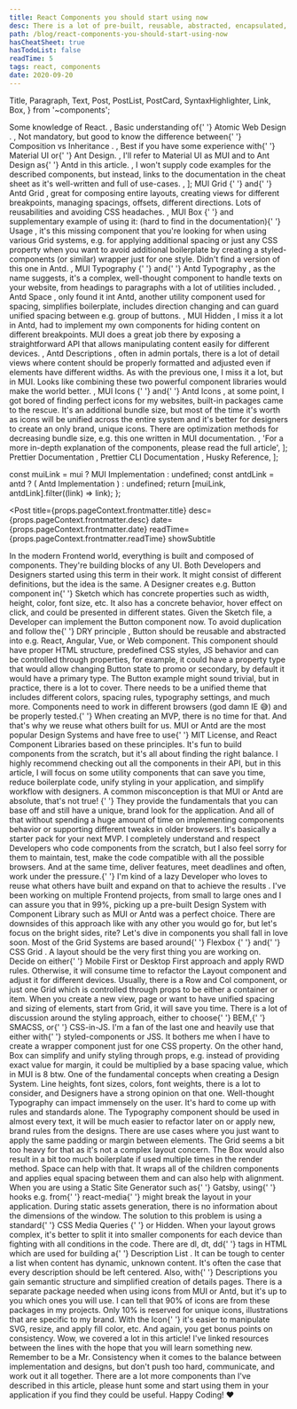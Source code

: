```yaml
---
title: React Components you should start using now
desc: There is a lot of pre-built, reusable, abstracted, encapsulated, and tested code available to use nowadays. In Frontend, we call this code a building block or shorter, a component. Good developers copy, great developers steal.
path: /blog/react-components-you-should-start-using-now
hasCheatSheet: true
hasTodoList: false
readTime: 5
tags: react, components
date: 2020-09-20
---
```


  Title,
  Paragraph,
  Text,
  Post,
  PostList,
  PostCard,
  SyntaxHighlighter,
  Link,
  Box,
} from '~components';

  <Text>
    Some knowledge of <Link href="https://reactjs.org/">React</Link>.
  </Text>,
  <Text>
    Basic understanding of{' '}
    <Link href="https://bradfrost.com/blog/post/atomic-web-design/">
      Atomic Web Design
    </Link>
    .
  </Text>,
  <Text>
    Not mandatory, but good to know the difference between{' '}
    <Link href="https://reactjs.org/docs/composition-vs-inheritance.html#gatsby-focus-wrapper">
      Composition vs Inheritance
    </Link>
    .
  </Text>,
  <Text>
    Best if you have some experience with{' '}
    <Link href="https://material-ui.com/">Material UI</Link> or{' '}
    <Link href="https://ant.design/">Ant Design</Link>.
  </Text>,
  <Text>
    I'll refer to Material UI as <Text strong>MUI</Text> and to Ant Design as{' '}
    <Text strong>Antd</Text> in this article.
  </Text>,
  <Text>
    I won't supply code examples for the described components, but instead,
    links to the documentation in the cheat sheet as it's well-written and full
    of use-cases.
  </Text>,
];

  <Text size="preNormal">
    <Link href="https://material-ui.com/components/grid/" size="preNormal">
      MUI Grid
    </Link>{' '}
    and{' '}
    <Link href="https://ant.design/components/grid/" size="preNormal">
      Antd Grid
    </Link>
    , great for composing entire layouts, creating views for different breakpoints,
    managing spacings, offsets, different directions. Lots of reusabilities and avoiding
    CSS headaches.
  </Text>,
  <Text size="preNormal">
    <Link href="https://material-ui.com/components/box/#box" size="preNormal">
      MUI Box
    </Link>{' '}
    and supplementary example of using it: (hard to find in the documentation){' '}
    <Link
      href="https://material-ui.com/components/box/#example"
      size="preNormal"
    >
      Usage
    </Link>
    , it's this missing component that you're looking for when using various Grid
    systems, e.g. for applying additional spacing or just any CSS property when you
    want to avoid additional boilerplate by creating a <Link
      size="preNormal"
      href="https://styled-components.com/"
    >
      styled-components
    </Link> (or similar) wrapper just for one style. Didn't find a version of this
    one in Antd.
  </Text>,
  <Text size="preNormal">
    <Link
      size="preNormal"
      href="https://material-ui.com/components/typography/"
    >
      MUI Typography
    </Link>{' '}
    and{' '}
    <Link size="preNormal" href="https://ant.design/components/typography">
      Antd Typography
    </Link>
    , as the name suggests, it's a complex, well-thought component to handle texts
    on your website, from headings to paragraphs with a lot of utilities included.
  </Text>,
  <Text size="preNormal">
    <Link size="preNormal" href="https://ant.design/components/space/">
      Antd Space
    </Link>
    , only found it int Antd, another utility component used for spacing, simplifies
    boilerplate, includes direction changing and can guard unified spacing between
    e.g. group of buttons.
  </Text>,
  <Text size="preNormal">
    <Link size="preNormal" href="https://material-ui.com/components/hidden/">
      MUI Hidden
    </Link>
    , I miss it a lot in Antd, had to implement my own components for hiding content
    on different breakpoints. MUI does a great job there by exposing a straightforward
    API that allows manipulating content easily for different devices.
  </Text>,
  <Text size="preNormal">
    <Link size="preNormal" href="https://ant.design/components/descriptions/">
      Antd Descriptions
    </Link>
    , often in admin portals, there is a lot of detail views where content should
    be properly formatted and adjusted even if elements have different widths. As
    with the previous one, I miss it a lot, but in MUI. Looks like combining these
    two powerful component libraries would make the world better.
  </Text>,
  <Text size="preNormal">
    <Link size="preNormal" href="https://material-ui.com/components/icons/">
      MUI Icons
    </Link>{' '}
    and{' '}
    <Link size="preNormal" href="https://ant.design/components/icon/">
      Antd Icons
    </Link>
    , at some point, I got bored of finding perfect icons for my websites, built-in
    packages came to the rescue. It's an additional bundle size, but most of the
    time it's worth as icons will be unified across the entire system and it's better
    for designers to create an only brand, unique icons. There are optimization methods
    for decreasing bundle size, e.g. <Link
      size="preNormal"
      href="https://material-ui.com/guides/minimizing-bundle-size/#option-2"
    >
      this one
    </Link> written in MUI documentation.
  </Text>,
  'For a more in-depth explanation of the components, please read the full article',
];

  <Link href="https://prettier.io/docs/en/index.html">
    Prettier Documentation
  </Link>,
  <Link href="https://prettier.io/docs/en/cli.html">
    Prettier CLI Documentation
  </Link>,
  <Link href="https://github.com/typicode/husky">Husky Reference</Link>,
];

  const muiLink = mui ? <Link href={mui}>MUI Implementation</Link> : undefined;
  const antdLink = antd ? (
    <Link href={antd}>Antd Implementation</Link>
  ) : undefined;
  return [muiLink, antdLink].filter((link) => link);
};

<Post
  title={props.pageContext.frontmatter.title}
  desc={props.pageContext.frontmatter.desc}
  date={props.pageContext.frontmatter.date}
  readTime={props.pageContext.frontmatter.readTime}
  showSubtitle
>
  <Title level={3}>Prerequisites</Title>
  <PostList data={postListData} />
  <PostCard title="Cheat Sheet" data={cheatSheetData} />
  <Title level={3}>Introduction</Title>
  <Paragraph>
    In the modern Frontend world, everything is built and composed of
    components. They're building blocks of any UI. Both Developers and Designers
    started using this term in their work. It might consist of different
    definitions, but the idea is the same.
  </Paragraph>
  <Paragraph>
    A Designer creates e.g. Button component in{' '}
    <Link href="https://www.sketch.com/">Sketch</Link> which has concrete
    properties such as width, height, color, font size, etc. It also has a
    concrete behavior, hover effect on click, and could be presented in
    different states. Given the Sketch file, a Developer can implement the
    Button component now. To avoid duplication and follow the{' '}
    <Link href="https://en.wikipedia.org/wiki/Don%27t_repeat_yourself">
      DRY principle
    </Link>
    , Button should be reusable and abstracted into e.g. React, Angular, Vue, or
    Web component. This component should have proper HTML structure, predefined CSS
    styles, JS behavior and can be controlled through properties, for example, it
    could have a property <Text code>type</Text> that would allow changing Button
    state to <Text code>promo</Text> or <Text code>secondary</Text>, by default it
    would have a <Text code>primary</Text> type.
  </Paragraph>
  <Paragraph>
    The Button example might sound trivial, but in practice, there is a lot to
    cover. There needs to be a unified theme that includes different colors,
    spacing rules, typography settings, and much more. Components need to work
    in different browsers (god damn IE 😅) and be properly tested.{' '}
    <Text strong>When creating an MVP, there is no time for that.</Text>
  </Paragraph>
  <Paragraph>
    And that's why we reuse what others built for us. MUI or Antd are the most
    popular Design Systems and have free to use{' '}
    <Link href="https://en.wikipedia.org/wiki/MIT_License">MIT License</Link>,
    and React Component Libraries based on these principles. It's fun to build
    components from the scratch, but it's all about finding the right balance. I
    highly recommend checking out all the components in their API, but in this
    article, I will focus on some utility components that can save you time,
    reduce boilerplate code, unify styling in your application, and simplify
    workflow with designers.
  </Paragraph>
  <Paragraph lastParagraph>
    <Text strong>
      A common misconception is that MUI or Antd are absolute, that's not true!
    </Text>{' '}
    They provide the fundamentals that you can base off and still have a unique,
    brand look for the application. And all of that without spending a huge
    amount of time on implementing components behavior or supporting different
    tweaks in older browsers. It's basically a starter pack for your next MVP.
  </Paragraph>
  <Title level={3}>Components</Title>
  <Paragraph>
    I completely understand and respect Developers who code components from the
    scratch, but I also feel sorry for them to maintain, test, make the code
    compatible with all the possible browsers. And at the same time, deliver
    features, meet deadlines and often, work under the pressure.{' '}
    <Text strong>
      I'm kind of a lazy Developer who loves to reuse what others have built and
      expand on that to achieve the results
    </Text>
    .
  </Paragraph>
  <Paragraph>
    I've been working on multiple Frontend projects, from small to large ones
    and I can assure you that in 99%, picking up a pre-built Design System with
    Component Library such as MUI or Antd was a perfect choice. There are
    downsides of this approach like with any other you would go for, but let's
    focus on the bright sides, rite?
  </Paragraph>
  <Paragraph>Let's dive in components you shall fall in love soon.</Paragraph>
  <Title level={4} transform="capitalize">
    Grid
  </Title>
  <PostList
    data={implementationLinks(
      'https://github.com/mui-org/material-ui/tree/next/packages/material-ui/src/Grid',
      'https://github.com/ant-design/ant-design/tree/master/components/grid'
    )}
  />
  <Paragraph>
    Most of the Grid Systems are based around{' '}
    <Link href="https://css-tricks.com/snippets/css/a-guide-to-flexbox/">
      Flexbox
    </Link>{' '}
    and{' '}
    <Link href="https://css-tricks.com/snippets/css/complete-guide-grid/">
      CSS Grid
    </Link>
    . A layout should be the very first thing you are working on. Decide on either{' '}
    <Link href="https://medium.com/@Vincentxia77/what-is-mobile-first-design-why-its-important-how-to-make-it-7d3cf2e29d00">
      Mobile First
    </Link> or <Link href="https://medium.com/@JuliSudi/mobile-first-design-vs-desktop-first-design-vs-element-first-design-5d1015632a61">
      Desktop First
    </Link> approach and apply <Link href="https://www.smashingmagazine.com/2011/01/guidelines-for-responsive-web-design/">
      RWD
    </Link> rules. Otherwise, it will consume time to refactor the <Text code>
      Layout
    </Text> component and adjust it for different devices. Usually, there is a <Text
      code
    >
      Row
    </Text> and <Text code>Col</Text> component, or just one <Text code>
      Grid
    </Text> which is controlled through props to be either a container or item.
  </Paragraph>
  <Paragraph breakParagraph>
    When you create a new view, page or want to have unified spacing and sizing
    of elements, start from <Text code>Grid</Text>, it will save you time.
  </Paragraph>
  <Title level={4} transform="capitalize">
    Box
  </Title>
  <PostList
    data={implementationLinks(
      'https://github.com/mui-org/material-ui/tree/next/packages/material-ui/src/Box'
    )}
  />
  <Paragraph breakParagraph>
    There is a lot of discussion around the styling approach, either to choose{' '}
    <Link href="http://getbem.com/">BEM</Link>,{' '}
    <Link href="http://smacss.com/">SMACSS</Link>, or{' '}
    <Link href="https://cssinjs.org/">CSS-in-JS</Link>. I'm a fan of the last
    one and heavily use that either with{' '}
    <Link href="https://styled-components.com/">styled-components</Link> or JSS.
    It bothers me when I have to create a wrapper component just for one CSS
    property. On the other hand, <Text code>Box</Text> can simplify and unify
    styling through props, e.g. instead of providing exact value for margin, it
    could be multiplied by a base spacing value, which in MUI is 8 btw.
  </Paragraph>
  <Title level={4} transform="capitalize">
    Typography
  </Title>
  <PostList
    data={implementationLinks(
      'https://github.com/mui-org/material-ui/tree/next/packages/material-ui/src/Typography',
      'https://github.com/ant-design/ant-design/tree/master/components/typography'
    )}
  />
  <Paragraph breakParagraph>
    One of the fundamental concepts when creating a Design System. Line heights,
    font sizes, colors, font weights, there is a lot to consider, and Designers
    have a strong opinion on that one. Well-thought Typography can impact
    immensely on the user. It's hard to come up with rules and standards alone.
    The <Text code>Typography</Text> component should be used in almost every
    text, it will be much easier to refactor later on or apply new, brand rules
    from the designs.
  </Paragraph>
  <Title level={4} transform="capitalize">
    Space
  </Title>
  <PostList
    data={implementationLinks(
      undefined,
      'https://github.com/ant-design/ant-design/tree/master/components/space'
    )}
  />
  <Paragraph breakParagraph>
    There are use cases where you just want to apply the same padding or margin
    between elements. The <Text code>Grid</Text> seems a bit too heavy for that
    as it's not a complex layout concern. The <Text code>Box</Text> would also
    result in a bit too much boilerplate if used multiple times in the render
    method. <Text code>Space</Text> can help with that. It wraps all of the
    children components and applies equal spacing between them and can also help
    with alignment.
  </Paragraph>
  <Title level={4} transform="capitalize">
    Hidden
  </Title>
  <PostList
    data={implementationLinks(
      'https://github.com/mui-org/material-ui/tree/next/packages/material-ui/src/Hidden'
    )}
  />
  <Paragraph breakParagraph>
    When you are using a Static Site Generator such as{' '}
    <Link href="https://www.gatsbyjs.com/">Gatsby</Link>, using{' '}
    <Link href="https://reactjs.org/docs/hooks-reference.html">hooks</Link> e.g.
    from{' '}
    <Link href="https://github.com/ReactTraining/react-media">react-media</Link>{' '}
    might break the layout in your application. During static assets generation,
    there is no information about the dimensions of the window. The solution to
    this problem is using a standard{' '}
    <Link href="https://developer.mozilla.org/en-US/docs/Web/CSS/Media_Queries/Using_media_queries">
      CSS Media Queries
    </Link>{' '}
    or <Text code>Hidden</Text>. When your layout grows complex, it's better to
    split it into smaller components for each device than fighting with all
    conditions in the code.
  </Paragraph>
  <Title level={4} transform="capitalize">
    Descriptions
  </Title>
  <PostList
    data={implementationLinks(
      undefined,
      'https://github.com/ant-design/ant-design/tree/master/components/descriptions'
    )}
  />
  <Paragraph breakParagraph>
    There are <Text code>dl</Text>, <Text code>dt</Text>, <Text code>dd</Text>{' '}
    tags in HTML which are used for building a{' '}
    <Link href="https://www.w3schools.com/tags/tag_dl.asp">
      Description List
    </Link>
    . It can be tough to center a list when content has dynamic, unknown content.
    It's often the case that every description should be left centered. Also, with{' '}
    <Text code>Descriptions</Text> you gain semantic structure and simplified creation
    of details pages.
  </Paragraph>
  <Title level={4} transform="capitalize">
    Icons
  </Title>
  <PostList
    data={implementationLinks(
      'https://github.com/mui-org/material-ui/tree/next/packages/material-ui/src/Icon',
      'https://github.com/ant-design/ant-design/tree/master/components/icon'
    )}
  />
  <Paragraph lastParagraph>
    There is a separate package needed when using icons from MUI or Antd, but
    it's up to you which ones you will use. I can tell that 90% of icons are
    from these packages in my projects. Only 10% is reserved for unique icons,
    illustrations that are specific to my brand. With the <Text code>Icon</Text>{' '}
    it's easier to manipulate SVG, resize, and apply fill color, etc. And again,
    you get bonus points on consistency.
  </Paragraph>
  <Title level={3}>Closing notes</Title>
  <Paragraph>
    Wow, we covered a lot in this article! I've linked resources between the
    lines with the hope that you will learn something new. Remember to be a Mr.
    Consistency when it comes to the balance between implementation and designs,
    but don't push too hard, communicate, and work out it all together.
  </Paragraph>
  <Paragraph>
    There are a lot more components than I've described in this article, please
    hunt some and start using them in your application if you find they could be
    useful.
  </Paragraph>
  <Paragraph>Happy Coding! ❤️</Paragraph>
</Post>
